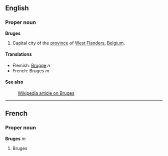 ==English==
===Proper noun===
'''Bruges'''

#Capital city of the [[province]] of [[West Flanders]], [[Belgium]].

====Translations====
*Flemish: [[Brugge]] ''n''
*French: Bruges ''m''

====See also====
:[[en:Bruges|Wikipedia article on Bruges]]

----
==French==
===Proper noun===
'''Bruges''' ''m''

#Bruges